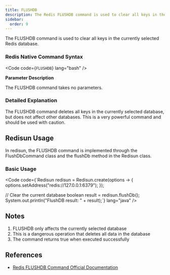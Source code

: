 ```yaml
---
title: FLUSHDB
description: The Redis FLUSHDB command is used to clear all keys in the current database.
sidebar:
  order: 9
---
```



The FLUSHDB command is used to clear all keys in the currently selected Redis database.

### Redis Native Command Syntax

<Code code={`FLUSHDB`} lang="bash" />

**Parameter Description**

The FLUSHDB command takes no parameters.

### Detailed Explanation

The FLUSHDB command deletes all keys in the currently selected database, but does not affect other databases. This is a very powerful command and should be used with caution.

## Redisun Usage

In redisun, the FLUSHDB command is implemented through the FlushDbCommand class and the flushDb method in the Redisun class.

### Basic Usage

<Code code={`Redisun redisun = Redisun.create(options -> {
    options.setAddress("redis://127.0.0.1:6379");
});

// Clear the current database
boolean result = redisun.flushDb();
System.out.println("FlushDB result: " + result);`} lang="java" />

## Notes

1. FLUSHDB only affects the currently selected database
2. This is a dangerous operation that deletes all data in the database
3. The command returns true when executed successfully

## References

- [Redis FLUSHDB Command Official Documentation](https://redis.io/commands/flushdb/)